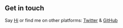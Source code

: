 ## Get in touch

Say [Hi](mailto:noah@noahguillory.com) or find me on other platforms: [Twitter](https://twitter.com/Noah_Guillory) & [GitHub](https://github.com/noah-guillory)
